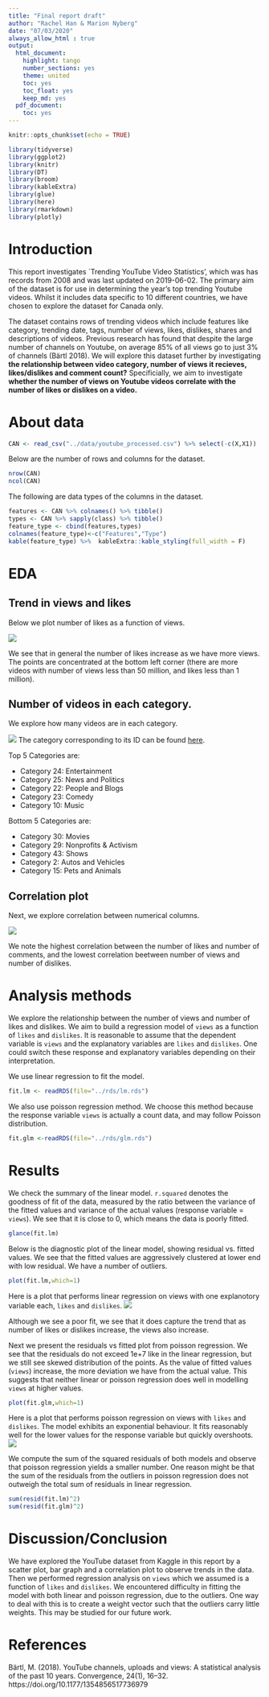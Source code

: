 ```yaml
---
title: "Final report draft"
author: "Rachel Han & Marion Nyberg"
date: "07/03/2020"
always_allow_html : true
output:
  html_document:
    highlight: tango
    number_sections: yes
    theme: united
    toc: yes
    toc_float: yes
    keep_md: yes
  pdf_document:
    toc: yes
---
```


```r
knitr::opts_chunk$set(echo = TRUE)
```

```r
library(tidyverse)
library(ggplot2)
library(knitr)
library(DT)
library(broom)
library(kableExtra)
library(glue)
library(here)
library(rmarkdown)
library(plotly)
```

# Introduction
This report investigates `Trending YouTube Video Statistics’, which was has records from 2008 and was last updated on 2019-06-02. The primary aim of the dataset is for use in determining the year’s top trending Youtube videos.  Whilst it includes data specific to 10 different countries, we have chosen to explore the dataset for Canada only.

The dataset contains rows of trending videos which include features like category, trending date, tags, number of views, likes, dislikes, shares and descriptions of videos. Previous research has found that despite the large number of channels on Youtube, on average 85% of all views go to just 3% of channels (Bärtl 2018). We will explore this dataset further by investigating **the relationship between video category, number of views it recieves, likes/dislikes and comment count?** Specificially, we aim to investigate **whether the number of views on Youtube videos correlate with the number of likes or dislikes on a video.**

# About data

```r
CAN <- read_csv("../data/youtube_processed.csv") %>% select(-c(X,X1))
```

Below are the number of rows and columns for the dataset.
```r
nrow(CAN) 
ncol(CAN)
```

The following are data types of the columns in the dataset.

```r
features <- CAN %>% colnames() %>% tibble()
types <- CAN %>% sapply(class) %>% tibble()
feature_type <- cbind(features,types)
colnames(feature_type)<-c("Features","Type")
kable(feature_type) %>%  kableExtra::kable_styling(full_width = F)
```

# EDA

## Trend in views and likes
Below we plot number of likes as a function of views.

![](../images/views_likes.png)

We see that in general the number of likes increase as we have more views. The points are concentrated at the bottom left corner (there are more videos with number of views less than 50 million, and likes less than 1 million). 

## Number of videos in each category.
We explore how many videos are in each category.

![](../images/num_vids_category.png)
The category corresponding to its ID can be found [here]( https://developers.google.com/youtube/v3/docs/videoCategories/list ). 

Top 5 Categories are:

- Category 24: Entertainment
- Category 25: News and Politics
- Category 22: People and Blogs
- Category 23: Comedy
- Category 10: Music

Bottom 5 Categories are:

- Category 30: Movies
- Category 29: Nonprofits & Activism
- Category 43: Shows
- Category 2: Autos and Vehicles
- Category 15: Pets and Animals


## Correlation plot

Next, we explore correlation between numerical columns.

![](../images/corr_plot.png)

We note the highest correlation between the number of likes and number of comments, and the lowest correlation beetween number of views and number of dislikes. 


# Analysis methods

We explore the relationship between the number of views and number of likes and dislikes. We aim to build a regression model of `views` as a function of `likes` and `dislikes`. It is reasonable to assume that the dependent variable is `views` and the explanatory variables are `likes` and `dislikes`. One could switch these response and explanatory variables depending on their interpretation.

We use linear regression to fit the model.  

```r
fit.lm <- readRDS(file="../rds/lm.rds")
```

We also use poisson regression method. We choose this method because the response variable `views` is actually a count data, and may follow Poisson distribution.

```r
fit.glm <-readRDS(file="../rds/glm.rds")
```

# Results

We check the summary of the linear model. `r.squared` denotes the goodness of fit of the data, measured by the ratio between the variance of the fitted values and variance of the actual values (response variable = `views`). We see that it is close to 0, which means the data is poorly fitted.
```r
glance(fit.lm)
```


Below is the diagnostic plot of the linear model, showing residual vs. fitted values. We see that the fitted values are aggressively clustered at lower end with low residual. We have a number of outliers.
```r
plot(fit.lm,which=1)
```

Here is a plot that performs linear regression on views with one explanotory variable each, `likes` and `dislikes`.
![](../images/lm_status_views.png)

Although we see a poor fit, we see that it does capture the trend that as number of likes or dislikes increase, the views also increase.

Next we present the residuals vs fitted plot from poisson regression. We see that the residuals do not exceed 1e+7 like in the linear regression, but we still see skewed distribution of the points. As the value of fitted values (`views`) increase, the more deviation we have from the actual value. This suggests that neither linear or poisson regression does well in modelling `views` at higher values.

```r
plot(fit.glm,which=1)
```

Here is a plot that performs poisson regression on views with `likes` and `dislikes`. The model exhibits an exponential behaviour. It fits reasonably well for the lower values for the response variable but quickly overshoots.
![](../images/pois_status_views.png)

We compute the sum of the squared residuals of both models and observe that poisson regression yields a smaller number. One reason might be that the sum of the residuals from the outliers in poisson regression does not outweigh the total sum of residuals in linear regression.
```r
sum(resid(fit.lm)^2)
sum(resid(fit.glm)^2)
```


# Discussion/Conclusion

We have explored the YouTube dataset from Kaggle in this report by a scatter plot, bar graph and a correlation plot to observe trends in the data. Then we performed regression analysis on `views` which we assumed is a function of `likes` and `dislikes`. We encountered difficulty in fitting the model with both linear and poisson regression, due to the outliers. One way to deal with this is to create a weight vector such that the outliers carry little weights. This may be studied for our future work.

# References

Bärtl, M. (2018). YouTube channels, uploads and views: A statistical analysis of the past 10 years. Convergence, 24(1), 16–32. https://doi.org/10.1177/1354856517736979

